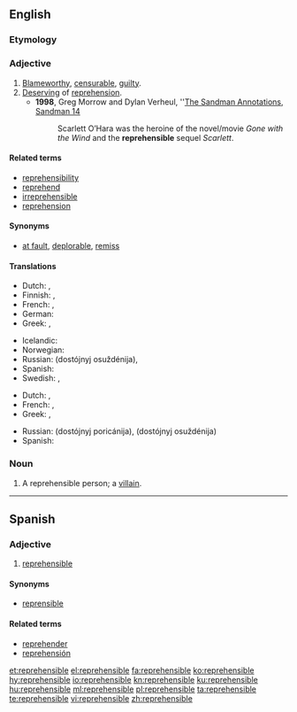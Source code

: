 ==English==

===Etymology===
{{suffix|reprehend|ible}}

===Adjective===
{{en-adj}}

# [[blameworthy|Blameworthy]], [[censurable]], [[guilty]].
# [[deserve|Deserving]] of [[reprehension]].
#* '''1998''', Greg Morrow and  Dylan Verheul, ''[http://www.dyve.net/sandman/annotations/sm14.html The Sandman Annotations, Sandman 14]
#*: Scarlett O’Hara was the heroine of the novel/movie ''Gone with the Wind'' and the '''reprehensible''' sequel ''Scarlett''.
{{rfex|what’s the difference?}}

====Related terms====
* [[reprehensibility]]
* [[reprehend]]
* [[irreprehensible]]
* [[reprehension]]

====Synonyms====
* [[at fault]], [[deplorable]], [[remiss]]

====Translations====
{{trans-top|blameworthy}}
* Dutch: {{t+|nl|afkeurenswaardig}}, {{t+|nl|schuldig}}
* Finnish: {{t|fi|moitittava}}, {{t|fi|tuomittava}}
* French: {{t+|fr|blâmable|m|f}}, {{t+|fr|coupable|m|f}}
* German: {{t+|de|verwerflich}}
* Greek: {{t+|el|αξιόμεμπτος|m|tr=axiómemptos|sc=Grek}}, {{t+|el|κατακριτέος|m|tr=katakritéos|sc=Grek}}
{{trans-mid}}
* Icelandic: {{t|is|ámælisverður}}
* Norwegian: {{t|no|klanderverdig}}
* Russian: {{l|ru|достойный}} {{l|ru|осуждение|осуждения}} (dostójnyj osuždénija), {{t+|ru|предосудительный|tr=predosudítelʹnyj|sc=Cyrl}}
* Spanish: {{t|es|reprehensible}}
* Swedish: {{t+|sv|klandervärd}}, {{t+|sv|förkastlig}}
{{trans-bottom}}

{{trans-top|deserving of reprehension}}
* Dutch: {{t|nl|verwerpelijk}}, {{t+|nl|afkeurenswaardig}}
* French: {{t+|fr|répréhensible|m|f}}, {{t+|fr|condamnable|m|f}}
* Greek: {{t+|el|αξιόμεμπτος|m|tr=axiómemptos|sc=Grek}}, {{t+|el|κατακριτέος|m|tr=katakritéos|sc=Grek}}
{{trans-mid}}
* Russian: {{l|ru|достойный}} {{l|ru|порицание|порицания}} (dostójnyj poricánija), {{l|ru|достойный}} {{l|ru|осуждение|осуждения}} (dostójnyj osuždénija)
* Spanish: {{t|es|reprehensible}}
{{trans-bottom}}

===Noun===
{{en-noun}}

# A reprehensible person; a [[villain]].

----

==Spanish==

===Adjective===
{{es-adj}}

# [[#English|reprehensible]]

====Synonyms====
* [[reprensible]]

====Related terms====
* [[reprehender]]
* [[reprehensión]]

[[et:reprehensible]]
[[el:reprehensible]]
[[fa:reprehensible]]
[[ko:reprehensible]]
[[hy:reprehensible]]
[[io:reprehensible]]
[[kn:reprehensible]]
[[ku:reprehensible]]
[[hu:reprehensible]]
[[ml:reprehensible]]
[[pl:reprehensible]]
[[ta:reprehensible]]
[[te:reprehensible]]
[[vi:reprehensible]]
[[zh:reprehensible]]